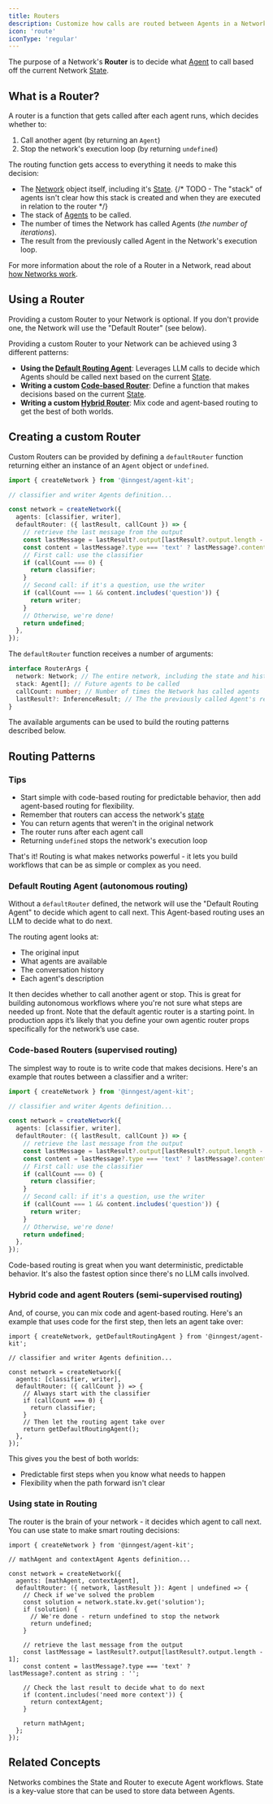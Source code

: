 ```yaml
---
title: Routers
description: Customize how calls are routed between Agents in a Network.
icon: 'route'
iconType: 'regular'
---
```


The purpose of a Network's **Router** is to decide what [Agent](/concepts/agents) to call based off the current Network [State](/concepts/state).

## What is a Router?

A router is a function that gets called after each agent runs, which decides whether to:

1. Call another agent (by returning an `Agent`)
2. Stop the network's execution loop (by returning `undefined`)

The routing function gets access to everything it needs to make this decision:

- The [Network](/concepts/networks) object itself, including it's [State](/concepts/state).
  {/* TODO - The "stack" of agents isn't clear how this stack is created and when they are executed in relation to the router */}
- The stack of [Agents](/concepts/agents) to be called.
- The number of times the Network has called Agents (_the number of iterations_).
- The result from the previously called Agent in the Network's execution loop.

For more information about the role of a Router in a Network, read about [how Networks work](/concepts/networks#how-networks-work).

## Using a Router

<Tip>
  Providing a custom Router to your Network is optional. If you don't provide one, the Network will use the "Default Router" (see below).
</Tip>

Providing a custom Router to your Network can be achieved using 3 different patterns:

- **Using the [Default Routing Agent](/concepts/routers#default-routing-agent-autonomous-routing)**: Leverages LLM calls to decide which Agents should be called next based on the current [State](/concepts/state).
- **Writing a custom [Code-based Router](/concepts/routers#code-based-routers-supervised-routing)**: Define a function that makes decisions based on the current [State](/concepts/state).
- **Writing a custom [Hybrid Router](/concepts/routers#hybrid-code-and-agent-routers-semi-supervised-routing)**: Mix code and agent-based routing to get the best of both worlds.


## Creating a custom Router

Custom Routers can be provided by defining a `defaultRouter` function returning either an instance of an `Agent` object or `undefined`.

```ts
import { createNetwork } from '@inngest/agent-kit';

// classifier and writer Agents definition...

const network = createNetwork({
  agents: [classifier, writer],
  defaultRouter: ({ lastResult, callCount }) => {
    // retrieve the last message from the output
    const lastMessage = lastResult?.output[lastResult?.output.length - 1];
    const content = lastMessage?.type === 'text' ? lastMessage?.content as string : '';
    // First call: use the classifier
    if (callCount === 0) {
      return classifier;
    }
    // Second call: if it's a question, use the writer
    if (callCount === 1 && content.includes('question')) {
      return writer;
    }
    // Otherwise, we're done!
    return undefined;
  },
});
```

The `defaultRouter` function receives a number of arguments:

```ts @inngest/agent-kit
interface RouterArgs {
  network: Network; // The entire network, including the state and history
  stack: Agent[]; // Future agents to be called
  callCount: number; // Number of times the Network has called agents
  lastResult?: InferenceResult; // The the previously called Agent's result
}
```

The available arguments can be used to build the routing patterns described below.


## Routing Patterns

### Tips

- Start simple with code-based routing for predictable behavior, then add agent-based routing for flexibility.
- Remember that routers can access the network's [state](/concepts/state)
- You can return agents that weren't in the original network
- The router runs after each agent call
- Returning `undefined` stops the network's execution loop

That's it! Routing is what makes networks powerful - it lets you build workflows that can be as simple or complex as you need.


### Default Routing Agent (autonomous routing)

Without a `defaultRouter` defined, the network will use the "Default Routing Agent" to decide which agent to call next.
This Agent-based routing uses an LLM to decide what to do next.

The routing agent looks at:

- The original input
- What agents are available
- The conversation history
- Each agent's description

It then decides whether to call another agent or stop. This is great for building autonomous workflows where you're not sure what steps are needed up front. Note that the default agentic router is a starting point. In production apps it’s likely that you define your own agentic router props specifically for the network’s use case.


### Code-based Routers (supervised routing)

The simplest way to route is to write code that makes decisions. Here's an example that routes between a classifier and a writer:

```ts
import { createNetwork } from '@inngest/agent-kit';

// classifier and writer Agents definition...

const network = createNetwork({
  agents: [classifier, writer],
  defaultRouter: ({ lastResult, callCount }) => {
    // retrieve the last message from the output
    const lastMessage = lastResult?.output[lastResult?.output.length - 1];
    const content = lastMessage?.type === 'text' ? lastMessage?.content as string : '';
    // First call: use the classifier
    if (callCount === 0) {
      return classifier;
    }
    // Second call: if it's a question, use the writer
    if (callCount === 1 && content.includes('question')) {
      return writer;
    }
    // Otherwise, we're done!
    return undefined;
  },
});
```

Code-based routing is great when you want deterministic, predictable behavior. It's also the fastest option since there's no LLM calls involved.

### Hybrid code and agent Routers (semi-supervised routing)

And, of course, you can mix code and agent-based routing. Here's an example that uses code for the first step, then lets an agent take over:

```tsx
import { createNetwork, getDefaultRoutingAgent } from '@inngest/agent-kit';

// classifier and writer Agents definition...

const network = createNetwork({
  agents: [classifier, writer],
  defaultRouter: ({ callCount }) => {
    // Always start with the classifier
    if (callCount === 0) {
      return classifier;
    }
    // Then let the routing agent take over
    return getDefaultRoutingAgent();
  },
});
```

This gives you the best of both worlds:

- Predictable first steps when you know what needs to happen
- Flexibility when the path forward isn't clear

### Using state in Routing

The router is the brain of your network - it decides which agent to call next. You can use state to make smart routing decisions:

```tsx
import { createNetwork } from '@inngest/agent-kit';

// mathAgent and contextAgent Agents definition...

const network = createNetwork({
  agents: [mathAgent, contextAgent],
  defaultRouter: ({ network, lastResult }): Agent | undefined => {
    // Check if we've solved the problem
    const solution = network.state.kv.get('solution');
    if (solution) {
      // We're done - return undefined to stop the network
      return undefined;
    }

    // retrieve the last message from the output
    const lastMessage = lastResult?.output[lastResult?.output.length - 1];
    const content = lastMessage?.type === 'text' ? lastMessage?.content as string : '';

    // Check the last result to decide what to do next
    if (content.includes('need more context')) {
      return contextAgent;
    }

    return mathAgent;
  };
});
```


## Related Concepts

<CardGroup>
  <Card title="Networks" icon="route" href="/concepts/networks">Networks combines the State and Router to execute Agent workflows.</Card>
  <Card title="State" icon="database" href="/concepts/state">State is a key-value store that can be used to store data between Agents.</Card>
</CardGroup>
